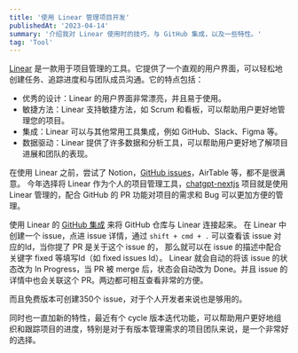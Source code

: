 ```yaml
---
title: '使用 Linear 管理项目开发'
publishedAt: '2023-04-14'
summary: '介绍我对 Linear 使用时的技巧，与 GitHub 集成，以及一些特性。'
tag: 'Tool'
---
```


[Linear](https://linear.app/) 是一款用于项目管理的工具。它提供了一个直观的用户界面，可以轻松地创建任务、追踪进度和与团队成员沟通。它的特点包括：

- 优秀的设计：Linear 的用户界面非常漂亮，并且易于使用。
- 敏捷方法：Linear 支持敏捷方法，如 Scrum 和看板，可以帮助用户更好地管理您的项目。
- 集成：Linear 可以与其他常用工具集成，例如 GitHub、Slack、Figma 等。
- 数据驱动：Linear 提供了许多数据和分析工具，可以帮助用户更好地了解项目进展和团队的表现。

在使用 Linear 之前，尝试了 Notion，[GitHub issues](https://github.com/features/issues)，AirTable 等，都不是很满意。
今年选择将 Linear 作为个人的项目管理工具，[chatgpt-nextjs](https://github.com/youngle316/chatgpt-nextjs) 项目就是使用 Linear 管理的，配合 GitHub 的 PR 功能对项目的需求和 Bug 可以更加方便的管理。

使用 Linear 的 [GitHub 集成](https://linear.app/integrations/github) 来将 GitHub 仓库与 Linear 连接起来。
在 Linear 中创建一个 issue，点进 issue 详情，通过 `shift + cmd + .` 可以查看该 issue 对应的Id，当你提了 PR 是关于这个 issue 的，
那么就可以在 issue 的描述中配合关键字 fixed 等填写Id（如 fixed issues Id）。
Linear 就会自动的将该 issue 的状态改为 In Progress，当 PR 被 merge 后，状态会自动改为 Done。并且 issue 的详情中也会关联这个 PR。两边都可相互查看非常的方便。

而且免费版本可创建350个 issue，对于个人开发者来说也是够用的。

同时也一直加新的特性，最近有个 cycle 版本迭代功能，可以帮助用户更好地组织和跟踪项目的进度，特别是对于有版本管理需求的项目团队来说，是一个非常好的选择。